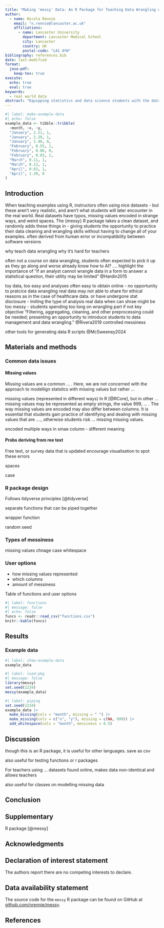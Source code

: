 ```yaml
---
title: "Making 'messy' Data: An R Package for Teaching Data Wrangling with Realistic Data"
author:
  - name: Nicola Rennie
    email: "n.rennie@lancaster.ac.uk"
    affiliations:
      - name: Lancaster University
        department: Lancaster Medical School
        city: Lancaster
        country: UK
        postal-code: "LA1 4YW"
bibliography: references.bib
date: last-modified
format:
  jasa-pdf:
    keep-tex: true
execute: 
  echo: true
  eval: true
keywords:
  - real world data
abstract: "Equipping statistics and data science students with the data wrangling skills necessary to ... . Real data can often include typos, missing values encoded in strange ways, unusual spaces in words, or other factors. Example data sets designed for teaching often lack many of these messy properties of real data, whilst publicly available real data can be too messy for teaching ... . This paper presents an R package to ... . Meaning educators can continue to use the example data sets, but add an opportunity to ... ."
---
```


```r
#| label: make-example-data
#| echo: false
example_data <- tibble::tribble(
  ~month, ~x, ~y,
  "January", 2.21, 1,
  "January", 2.29, 1,
  "January", 1.46, 0,
  "February", 0.55, 1,
  "February", 0.06, 0,
  "February", 0.03, 1,
  "March", 0.11, 1,
  "March", 0.13, 1,
  "April", 0.63, 1,
  "April", 1.39, 0
)
```


## Introduction {#sec-intro}

When teaching examples using R, instructors often using nice datasets - but these aren't very realistic, and aren't what students will later encounter in the real world. Real datasets have typos, missing values encoded in strange ways, and weird spaces. The {messy} R package takes a clean dataset, and randomly adds these things in - giving students the opportunity to practice their data cleaning and wrangling skills without having to change all of your examples.
often derived from human error or incompatibility between software versions  

why teach data wrangling
why it's hard for teachers

often not a course on data wrangling, students often expected to pick it up as they go along and worse already know how to 
AI?
.... highlight the importance of "if an analyst cannot wrangle data in a form to answer a statistical question, their utility may be limited" @Hardin2015

toy data, too easy and analyses often easy to obtain online - no opportunity to pratcice data wrangling
real data may not able to share for ethical reasons as in the case of healthcare data. or have undergone stat disclosure - lmiting the type of analysis
real data when can shrae might be too messy - students spending too long on wrangling part if not key objective "Filtering, aggregating, cleaning, and other preprocessing could be needed; presenting an opportunity to introduce students to data management and data wrangling." @Rivera2019
controlled messiness

other tools for generating data 
R scripts
@McSweeney2024

## Materials and methods {#sec-methods}

### Common data issues

#### Missing values

Missing values are a common ... . Here, we are not concerned with the approach to modellign statsitcs with missing values but rather ...

missing values (represented in different ways) In R [@RCore], but in other ... missing values may be represented as empty strings, the value 999, ... . The way missing values are encoded may also differ between columns. It is essential that students gain practice of identifying and dealing with missing values that are ...., otherwise students risk ... missing missing values.

encoded multiple ways in smae column - different meaning

#### Probs deriving from ree text

Free text, or survey data that is updated 
encourage visualisation to spot these errors

spaces

case 


### R package design

Follows tidyverse principles [@tidyverse]

separate functions that can be piped together

wrapper function

random seed

### Types of messiness

missing values 
chnage case
whitespace

### User options

* how missing values represented
* which columns
* amount of messiness

Table of functions and user options

```r
#| label: functions
#| message: false
#| echo: false
funcs <- readr::read_csv("functions.csv")
knitr::kable(funcs)
```



## Results {#sec-res}

### Example data

```r
#| label: show-example-data
example_data
```


```r
#| label: load-pkg
#| message: false
library(messy)
set.seed(1234)
messy(example_data)
```

```r
#| label: piping
set.seed(1234)
example_data |> 
  make_missing(cols = "month", missing = " ") |> 
  make_missing(cols = c("x", "y"), missing = c(NA, 999)) |> 
  add_whitespace(cols = "month", messiness = 0.5)
```


## Discussion {#sec-disc}

though this is an R package, it is useful for other languages. save as csv

also useful for testing functions or r packages

For teachers using ... datasets found online, makes data non-identical and allows teachers 

also useful for classes on modelling missing data

## Conclusion {#sec-conc}

## Supplementary {.unnumbered}

R package [@messy]

## Acknowledgments {.unnumbered}

## Declaration of interest statement {.unnumbered}

The authors report there are no competing interests to declare.

## Data availability statement {.unnumbered}

The source code for the `messy` R package can be found on GitHub at [github.com/nrennie/messy](https://github.com/nrennie/messy).

## References {.unnumbered}

::: {#refs}
:::



